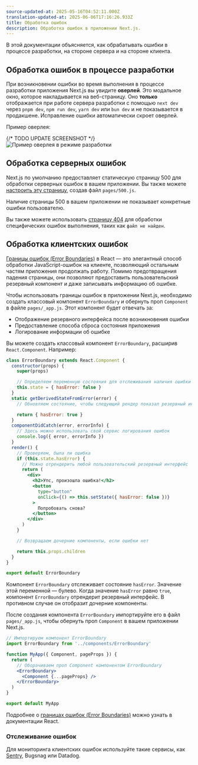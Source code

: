 ```yaml
---
source-updated-at: 2025-05-16T04:52:11.000Z
translation-updated-at: 2025-06-06T17:16:26.933Z
title: Обработка ошибок
description: Обработка ошибок в приложении Next.js.
---
```


В этой документации объясняется, как обрабатывать ошибки в процессе разработки, на стороне сервера и на стороне клиента.

## Обработка ошибок в процессе разработки

При возникновении ошибки во время выполнения в процессе разработки приложения Next.js вы увидите **оверлей**. Это модальное окно, которое накладывается на веб-страницу. Оно **только** отображается при работе сервера разработки с помощью `next dev` через `pnpm dev`, `npm run dev`, `yarn dev` или `bun dev` и не показывается в продакшене. Исправление ошибки автоматически скроет оверлей.

Пример оверлея:

{/* TODO UPDATE SCREENSHOT */}
![Пример оверлея в режиме разработки](https://assets.vercel.com/image/upload/v1645118290/docs-assets/static/docs/error-handling/overlay.png)

## Обработка серверных ошибок

Next.js по умолчанию предоставляет статическую страницу 500 для обработки серверных ошибок в вашем приложении. Вы также можете [настроить эту страницу](/docs/pages/building-your-application/routing/custom-error#customizing-the-500-page), создав файл `pages/500.js`.

Наличие страницы 500 в вашем приложении не показывает конкретные ошибки пользователю.

Вы также можете использовать [страницу 404](/docs/pages/building-your-application/routing/custom-error#404-page) для обработки специфических ошибок выполнения, таких как `файл не найден`.

## Обработка клиентских ошибок

[Границы ошибок (Error Boundaries)](https://react.dev/reference/react/Component#catching-rendering-errors-with-an-error-boundary) в React — это элегантный способ обработки JavaScript-ошибок на клиенте, позволяющий остальным частям приложения продолжать работу. Помимо предотвращения падения страницы, они позволяют предоставить пользовательский резервный компонент и даже записывать информацию об ошибке.

Чтобы использовать границы ошибок в приложении Next.js, необходимо создать классовый компонент `ErrorBoundary` и обернуть проп `Component` в файле `pages/_app.js`. Этот компонент будет отвечать за:

- Отображение резервного интерфейса после возникновения ошибки
- Предоставление способа сброса состояния приложения
- Логирование информации об ошибке

Вы можете создать классовый компонент `ErrorBoundary`, расширив `React.Component`. Например:

```jsx
class ErrorBoundary extends React.Component {
  constructor(props) {
    super(props)

    // Определяем переменную состояния для отслеживания наличия ошибки
    this.state = { hasError: false }
  }
  static getDerivedStateFromError(error) {
    // Обновляем состояние, чтобы следующий рендер показал резервный интерфейс

    return { hasError: true }
  }
  componentDidCatch(error, errorInfo) {
    // Здесь можно использовать свой сервис логирования ошибок
    console.log({ error, errorInfo })
  }
  render() {
    // Проверяем, была ли ошибка
    if (this.state.hasError) {
      // Можно отрендерить любой пользовательский резервный интерфейс
      return (
        <div>
          <h2>Упс, произошла ошибка!</h2>
          <button
            type="button"
            onClick={() => this.setState({ hasError: false })}
          >
            Попробовать снова?
          </button>
        </div>
      )
    }

    // Возвращаем дочерние компоненты, если ошибки нет

    return this.props.children
  }
}

export default ErrorBoundary
```

Компонент `ErrorBoundary` отслеживает состояние `hasError`. Значение этой переменной — булево. Когда значение `hasError` равно `true`, компонент `ErrorBoundary` отрендерит резервный интерфейс. В противном случае он отобразит дочерние компоненты.

После создания компонента `ErrorBoundary` импортируйте его в файл `pages/_app.js`, чтобы обернуть проп `Component` в вашем приложении Next.js.

```jsx
// Импортируем компонент ErrorBoundary
import ErrorBoundary from '../components/ErrorBoundary'

function MyApp({ Component, pageProps }) {
  return (
    // Оборачиваем проп Component компонентом ErrorBoundary
    <ErrorBoundary>
      <Component {...pageProps} />
    </ErrorBoundary>
  )
}

export default MyApp
```

Подробнее о [границах ошибок (Error Boundaries)](https://react.dev/reference/react/Component#catching-rendering-errors-with-an-error-boundary) можно узнать в документации React.

### Отслеживание ошибок

Для мониторинга клиентских ошибок используйте такие сервисы, как [Sentry](https://github.com/vercel/next.js/tree/canary/examples/with-sentry), Bugsnag или Datadog.